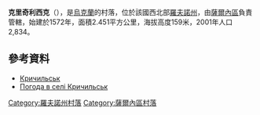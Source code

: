 {{coord|51|14|24|N|26|21|41|E|scale:30000|display=title}}

'''克里奇利西克'''（{{lang-uk|Кричильськ}}），是[[烏克蘭|烏克蘭]]的村落，位於該國西北部[[羅夫諾州|羅夫諾州]]，由[[薩爾內區|薩爾內區]]負責管轄，始建於1572年，面積2.451平方公里，海拔高度159米，2001年人口2,834。

==參考資料==
* [http://w1.c1.rada.gov.ua/pls/z7503/A005?rdat1=01.03.2013&rf7571=28389 Кричильськ]
* [http://weather.in.ua/ua/rovenskaja/12402 Погода в селі Кричильськ] {{Wayback|url=http://weather.in.ua/ua/rovenskaja/12402 |date=20170726095104 }}

{{DEFAULTSORT:Кричильськ}}
[[Category:羅夫諾州村落|Category:羅夫諾州村落]]
[[Category:薩爾內區村落|Category:薩爾內區村落]]


{{Rivne-geo-stub}}